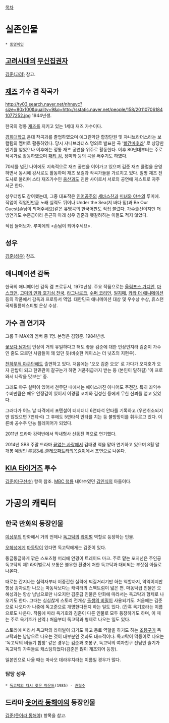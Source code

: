[[목차]]

= 실존인물 = 
 * [[동명이인]]

== [[고려]]시대의 [[무신]]집권자 ==
[[김준(고려)]] 참고.

== [[재즈]] 가수 겸 작곡가 ==
http://tv03.search.naver.net/nhnsvc?size=80x100&quality=9&q=http://sstatic.naver.net/people/158/201107061841077252.jpg
1944년생.

한국의 정통 [[재즈]]를 지키고 있는 1세대 재즈 가수이다. 

[[경희대학교]] 음대 작곡과를 졸업하였으며 예그린악단 합창단원 및 쟈니브라더스라는 보컬팀의 멤버로 활동하였다. 당시 쟈니브라더스 명의로 발표한 곡 '[[빨간마후라]]' 로 상당한 인기를 얻었으나 이후에는 정통 재즈 공연을 위주로 활동한다. 이후 80년대부터는 주로 작곡가로 활동하였으며 [[패티 김]], 장미화 등의 곡을 써주기도 하였다.

70세를 넘긴 나이에도 지속적으로 재즈 공연을 이어가고 있으며 김준 재즈 클럽을 운영하면서 동시에 강사로도 활동하며 재즈 보컬과 작곡가들을 가르치고 있다. 일명 재즈 전도사로 불리며 스타 재즈가수인 [[웅산]]과도 친한 사이로서 서로의 공연에 게스트로 자주 서곤 한다.

성우더빙도 참여했는데, 그중 대표작은 [[인어공주]]의 [[세바스찬]]과 [[미녀와 야수]]의 루미에. 직업이 직업인만큼 노래 실력도 뛰어나 Under the Sea(저 바다 밑)과 Be Our Guest(손님이 되어주세요)같은 유명곡의 한국어판도 직접 불렀다. 가수출신이지만 더빙연기도 수준급이라 은근히 아래 성우 김준과 헷갈려하는 이들도 적지 않았다.

{{{#!html
<iframe width="560" height="315" src="https://www.youtube-nocookie.com/embed/XvPEgNzEQV8" frameborder="0" allowfullscreen></iframe>
}}}
직접 들어보자. 루미에의 <손님이 되어주세요>.
== 성우 ==
[[김준(성우)]] 참조.

== 애니메이션 감독 ==
한국의 애니메이션 감독 겸 프로듀서, 1970년생.
주요 작품으로는 [[올림포스 가디언]], [[마스크맨]], [[고미의 만화 호기심 천국]], [[라그나로크]], [[수퍼 코리언]], [[일지매]], [[카라 더 애니메이션]] 등의 작품에서 감독과 프로듀서 역임.
대한민국 애니메이션 대상 및 우수상 수상, 
휴스턴 국제필름페스티벌 은상 수상.


== 가수 겸 연기자 ==
그룹 T-MAX의 멤버 중 1명. 본명은 김형준. 1984년생.

[[꽃보다 남자]]의 인상이 거의 유일하다고 해도 좋을 김준에 대한 인상인지라 김준이 가수인 줄도 모르던 사람들이 꽤 있던 듯(비슷한 케이스는 더 넛츠의 지현우).

[[천하무적 야구단]]에도 출연하고 있다. 처음에는 '오오 김준 오오' 로 가다가 오지호가 오자 찬밥이 되고 한민관이 갈구는가 하면 거품취급까지 받는 등 (본인이 말하길) '이 프로 와서 나락을 맛보는' 중.

그래도 야구 실력이 있어서 천무단 내에서는 에이스까진 아니어도 주전감. 특히 좌익수 수비만큼은 매우 안정감이 있어서 이경필 코치와 김성한 등에게 무한 신뢰를 얻고 있었다.

그러다가 어느 날 타격에서 포텐셜이 터지더니 6연타석 안타를 기록하고 (우천취소되지만 않았으면 7연타석) 그 후에도 5연타석 안타를 치는 등 불방망이를 휘두르고 있다. 이른바 공수주 만능 플레이어가 되었다.

2011년 드라마 강력반에서 막내형사 신동진 역으로 연기했다.

2014년 SBS 주말 드라마 [[끝없는 사랑]]에서 김태경 역을 맡아 연기하고 있으며 8월 말 개봉 예정인 [http://movie.naver.com/movie/bi/mi/basic.nhn?code=118937 루팡3세-클레오파트라의목걸이]에서 조연으로 나온다. 

== [[KIA 타이거즈]] 투수 ==
[[김준(야구선수)]] 항목 참조. [[MBC 청룡]] 내야수였던 [[김인식#s-2|김인식]]의 아들이다.

= 가공의 캐릭터 =
== 한국 만화의 등장인물 ==
[[이상무]]의 만화에서 거의 언제나 [[독고탁]]의 [[라이벌]] 역할로 등장하는 인물. 

[[오혜성]]에게 [[마동탁]]이 있다면 독고탁에게는 김준이 있다.

동글동글하게 깎은 스포츠형 머리에 안경이 트레이드 마크. 주로 맡는 포지션은 주인공 독고탁의 제1 라이벌로서 보통은 불우한 환경에 처한 독고탁과 대비되는 부잣집 아들로 나온다. 

때로는 간지나는 실력자부터 어중간한 실력에 찌질거리기만 하는 역할까지, 악역이지만 항상 강자로만 나오는 마동탁보다는 캐릭터의 스펙트럼이 넓은 편. 마동탁급 인물은 오혜성과는 항상 남남으로만 나오지만 김준급 인물은 만화에 따라서는 독고탁과 형제로 나오기도 한다. 그때는 심심찮게 스토리 전개상 [[출생의 비밀]]이 사용되기도. 처음에는 김준으로 나오다가 나중에 독고준으로 개명한다든지 하는 일도 있다. (간혹 옥기호라는 이름으로도 나온다. 작품에 따라 옥기호와 김준이 다른 인물로 모두 등장하기도 하며, 이 때는 주로 옥기호가 선역.) 처음부터 독고탁과 형제로 나오는 일도 있다. 

스토리에 따라서 독고탁의 라이벌이 되기도 하고 동료 역할을 하기도 하는 [[조봉구]]가 독고탁과는 남남으로 나오는 것이 대부분인 것과도 대조적이다. 독고탁이 막둥이로 나오는 '독고탁의 비둘기 합창' 같은 경우는 김준과 조봉구, 독고탁의 여자친구 전담인 슬기가 독고탁의 가족들로 캐스팅되었다(김준은 많이 개조되어 등장).

일본인으로 나올 때는 마사오 데라우치라는 이름일 경우가 많다. 

=== 담당 성우 ===
 * [[독고탁의 다시 찾은 마운드]](1985) - [[권혁수]]

== 드라마 [[웃어라 동해야]]의 등장인물 ==
[[김준(웃어라 동해야)]] 항목을 참고.
